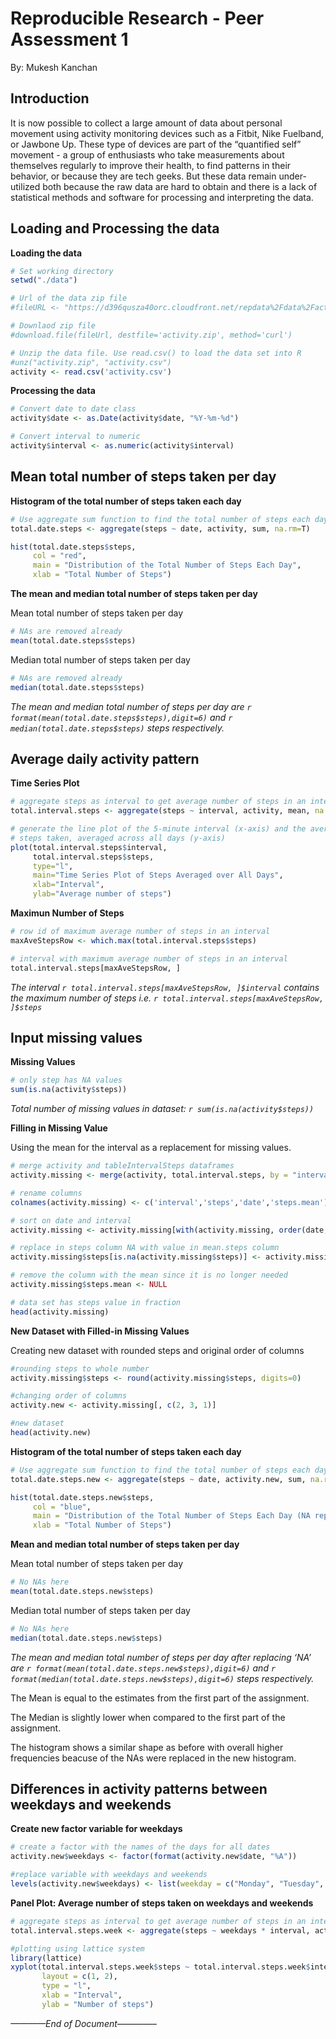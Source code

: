 Reproducible Research - Peer Assessment 1
=========================================
    
By: Mukesh Kanchan    
        
Introduction
------------
It is now possible to collect a large amount of data about personal movement using activity monitoring devices such as a Fitbit, Nike Fuelband, or Jawbone Up. These type of devices are part of the "quantified self" movement - a group of enthusiasts who take measurements about themselves regularly to improve their health, to find patterns in their behavior, or because they are tech geeks. But these data remain under-utilized both because the raw data are hard to obtain and there is a lack of statistical methods and software for processing and interpreting the data.



Loading and Processing the data
-------------------------------

**Loading the data**
```r
# Set working directory
setwd("./data")

# Url of the data zip file
#fileURL <- "https://d396qusza40orc.cloudfront.net/repdata%2Fdata%2Factivity.zip"

# Downlaod zip file
#download.file(fileUrl, destfile='activity.zip', method='curl')

# Unzip the data file. Use read.csv() to load the data set into R
#unz("activity.zip", "activity.csv")
activity <- read.csv('activity.csv')
```

**Processing the data**
```r
# Convert date to date class
activity$date <- as.Date(activity$date, "%Y-%m-%d")

# Convert interval to numeric
activity$interval <- as.numeric(activity$interval)

```



Mean total number of steps taken per day
----------------------------------------
**Histogram of the total number of steps taken each day**
```r
# Use aggregate sum function to find the total number of steps each day
total.date.steps <- aggregate(steps ~ date, activity, sum, na.rm=T)

hist(total.date.steps$steps,
     col = "red",
     main = "Distribution of the Total Number of Steps Each Day",
     xlab = "Total Number of Steps")
```


**The mean and median total number of steps taken per day**

Mean total number of steps taken per day

```r
# NAs are removed already
mean(total.date.steps$steps)
```

Median total number of steps taken per day

```r
# NAs are removed already
median(total.date.steps$steps)
```

*The mean and median total number of steps per day are `r format(mean(total.date.steps$steps),digit=6)` and `r median(total.date.steps$steps)` steps respectively.*



Average daily activity pattern
------------------------------


**Time Series Plot**
```r
# aggregate steps as interval to get average number of steps in an interval across all days
total.interval.steps <- aggregate(steps ~ interval, activity, mean, na.rm=T)

# generate the line plot of the 5-minute interval (x-axis) and the average number of 
# steps taken, averaged across all days (y-axis)
plot(total.interval.steps$interval, 
     total.interval.steps$steps,
     type="l",
     main="Time Series Plot of Steps Averaged over All Days", 
     xlab="Interval", 
     ylab="Average number of steps")
```


**Maximun Number of Steps**
```r
# row id of maximum average number of steps in an interval
maxAveStepsRow <- which.max(total.interval.steps$steps)

# interval with maximum average number of steps in an interval
total.interval.steps[maxAveStepsRow, ]
```

*The interval `r total.interval.steps[maxAveStepsRow, ]$interval` contains the maximum number of steps i.e. `r total.interval.steps[maxAveStepsRow, ]$steps`*



Input missing values
--------------------

**Missing Values**

```r
# only step has NA values
sum(is.na(activity$steps))
```
*Total number of missing values in dataset: `r sum(is.na(activity$steps))`*



**Filling in Missing Value** 

Using the mean for the interval as a replacement for missing values.    
```r
# merge activity and tableIntervalSteps dataframes
activity.missing <- merge(activity, total.interval.steps, by = "interval", sort = FALSE)  

# rename columns
colnames(activity.missing) <- c('interval','steps','date','steps.mean')

# sort on date and interval
activity.missing <- activity.missing[with(activity.missing, order(date, interval)), ]  

# replace in steps column NA with value in mean.steps column
activity.missing$steps[is.na(activity.missing$steps)] <- activity.missing$steps.mean[is.na(activity.missing$steps)]

# remove the column with the mean since it is no longer needed
activity.missing$steps.mean <- NULL  

# data set has steps value in fraction
head(activity.missing)
```


**New Dataset with Filled-in Missing Values**    

Creating new dataset with rounded steps and original order of columns
```r
#rounding steps to whole number
activity.missing$steps <- round(activity.missing$steps, digits=0)

#changing order of columns
activity.new <- activity.missing[, c(2, 3, 1)]

#new dataset
head(activity.new)
```


**Histogram of the total number of steps taken each day**
```r
# Use aggregate sum function to find the total number of steps each day
total.date.steps.new <- aggregate(steps ~ date, activity.new, sum, na.rm=T)

hist(total.date.steps.new$steps,
     col = "blue",
     main = "Distribution of the Total Number of Steps Each Day (NA replaced)",
     xlab = "Total Number of Steps")
```


**Mean and median total number of steps taken per day**

Mean total number of steps taken per day

```r
# No NAs here
mean(total.date.steps.new$steps)
```

Median total number of steps taken per day

```r
# No NAs here
median(total.date.steps.new$steps)
```

*The mean and median total number of steps per day after replacing 'NA' are `r format(mean(total.date.steps.new$steps),digit=6)` and `r format(median(total.date.steps.new$steps),digit=6)` steps respectively.*

The Mean is equal to the estimates from the first part of the assignment.


The Median is slightly lower when compared to the first part of the assignment.


The histogram shows a similar shape as before with overall higher frequencies beacuse of the NAs were replaced in the new histogram.



Differences in activity patterns between weekdays and weekends
--------------------------------------------------------------


**Create new factor variable for weekdays**
```r
# create a factor with the names of the days for all dates
activity.new$weekdays <- factor(format(activity.new$date, "%A"))

#replace variable with weekdays and weekends
levels(activity.new$weekdays) <- list(weekday = c("Monday", "Tuesday", "Wednesday", "Thursday", "Friday"), weekend = c("Saturday", "Sunday"))

```

    
    
**Panel Plot: Average number of steps taken on weekdays and weekends**

    
```r
# aggregate steps as interval to get average number of steps in an interval across weekdays and weekends
total.interval.steps.week <- aggregate(steps ~ weekdays * interval, activity.new, mean, na.rm=T)

#plotting using lattice system
library(lattice)
xyplot(total.interval.steps.week$steps ~ total.interval.steps.week$interval | total.interval.steps.week$weekday, 
       layout = c(1, 2), 
       type = "l", 
       xlab = "Interval", 
       ylab = "Number of steps")
```

*------------End of Document--------------*